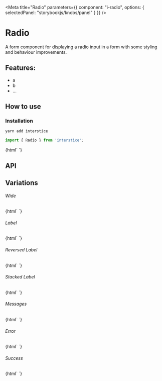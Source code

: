 

<Meta
  title="Radio"
  parameters={{
    component: "i-radio",
    options: { selectedPanel: "storybookjs/knobs/panel" }
  }}
/>

# Radio

A form component for displaying a radio input in a form with some styling and behaviour improvements.

## Features:

- a
- b
- ...

## How to use

### Installation

```bash
yarn add interstice
```

```js
import { Radio } from 'interstice';
```

<Preview withToolbar>
  <Story name="Simple">
    {html`
      <i-radio id="simple"></i-radio>
    `}
  </Story>
</Preview>

## API

<Props of="i-radio" />

## Variations

###### Wide

<Story name="Wide">
  {html`
    <i-radio id="wide" wide></i-radio>
  `}
</Story>

###### Label

<Story name="Label">
  {html`
    <i-radio id="label" label="Name"></i-radio>
  `}
</Story>

###### Reversed Label

<Story name="Reversed Label">
  {html`
    <i-radio id="label" label="Name" reversed></i-radio>
  `}
</Story>

###### Stacked Label

<Story name="Stacked Label">
  {html`
    <i-radio id="stacked-label" label="Name" .inline=${false}></i-radio>
  `}
</Story>


###### Messages

<Story name="Messages">
  {html`
    <i-radio id="messages" label="Name" .messages=${['This is a message']}></i-radio>
  `}
</Story>

###### Error

<Story name="Error">
  {html`
    <i-radio id="error" label="Name" status="error" .checked=${true}></i-radio>
  `}
</Story>

###### Success

<Story name="Success">
  {html`
    <i-radio id="success" label="Name" status="success" .checked=${true}></i-radio>
  `}
</Story>


